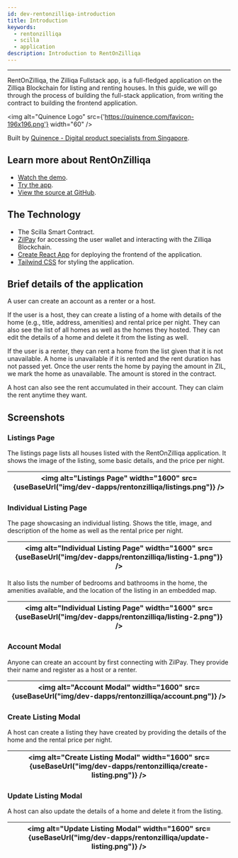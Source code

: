 ```yaml
---
id: dev-rentonzilliqa-introduction
title: Introduction
keywords:
  - rentonzilliqa
  - scilla
  - application
description: Introduction to RentOnZilliqa
---
```


---


RentOnZilliqa, the Zilliqa Fullstack app, is a full-fledged application on the Zilliqa Blockchain for listing and renting houses. In this guide, we will go through the process of building the full-stack application, from writing the contract to building the frontend application.

<img
  alt="Quinence Logo"
  src={'https://quinence.com/favicon-196x196.png'}
  width="60"
/>

Built by [Quinence - Digital product specialists from Singapore](https://quinence.com).

## Learn more about RentOnZilliqa

- [Watch the demo](https://www.loom.com/share/7f9530f80de34ba6be8b9a954f331e47).
- [Try the app](https://rentonzilliqa-frontend.vercel.app).
- [View the source at GitHub](https://github.com/Quinence/zilliqa-fullstack-app).

## The Technology

- The Scilla Smart Contract.
- [ZilPay](https://zilpay.io) for accessing the user wallet and interacting with the Zilliqa Blockchain.
- [Create React App](https://github.com/facebook/create-react-app) for deploying the frontend of the application.
- [Tailwind CSS](https://tailwindcss.com) for styling the application.

## Brief details of the application

A user can create an account as a renter or a host.

If the user is a host, they can create a listing of a home with details of the home (e.g., title, address, amenities) and rental price per night. They can also see the list of all homes as well as the homes they hosted. They can edit the details of a home and delete it from the listing as well.

If the user is a renter, they can rent a home from the list given that it is not unavailable. A home is unavailable if it is rented and the rent duration has not passed yet. Once the user rents the home by paying the amount in ZIL, we mark the home as unavailable. The amount is stored in the contract.

A host can also see the rent accumulated in their account. They can claim the rent anytime they want.

## Screenshots

### Listings Page

The listings page lists all houses listed with the RentOnZilliqa application. It shows the image of the listing, some basic details, and the price per night.

| <img alt="Listings Page" width="1600" src={useBaseUrl("img/dev-dapps/rentonzilliqa/listings.png")} /> |
| ----------------------------------------------------------------------------------------------------- |

### Individual Listing Page

The page showcasing an individual listing. Shows the title, image, and description of the home as well as the rental price per night.

| <img alt="Individual Listing Page" width="1600" src={useBaseUrl("img/dev-dapps/rentonzilliqa/listing-1.png")} /> |
| ---------------------------------------------------------------------------------------------------------------- |

It also lists the number of bedrooms and bathrooms in the home, the amenities available, and the location of the listing in an embedded map.

| <img alt="Individual Listing Page" width="1600" src={useBaseUrl("img/dev-dapps/rentonzilliqa/listing-2.png")} /> |
| ---------------------------------------------------------------------------------------------------------------- |

### Account Modal

Anyone can create an account by first connecting with ZilPay. They provide their name and register as a host or a renter.

| <img alt="Account Modal" width="1600" src={useBaseUrl("img/dev-dapps/rentonzilliqa/account.png")} /> |
| ---------------------------------------------------------------------------------------------------- |

### Create Listing Modal

A host can create a listing they have created by providing the details of the home and the rental price per night.

| <img alt="Create Listing Modal" width="1600" src={useBaseUrl("img/dev-dapps/rentonzilliqa/create-listing.png")} /> |
| ------------------------------------------------------------------------------------------------------------------ |

### Update Listing Modal

A host can also update the details of a home and delete it from the listing.

| <img alt="Update Listing Modal" width="1600" src={useBaseUrl("img/dev-dapps/rentonzilliqa/update-listing.png")} /> |
| ------------------------------------------------------------------------------------------------------------------ |
